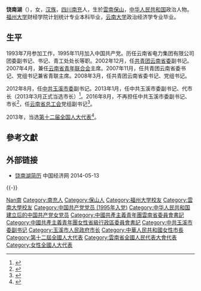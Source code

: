 '''饶南湖'''（{{bd|1971年|7月|}}），女，[[汉族|汉族]]，[[四川|四川]][[南充|南充]]人，生於[[雲南|雲南]][[保山|保山]]，[[中华人民共和国|中华人民共和国]]政治人物。[[福州大学|福州大学]]财经学院计划统计专业本科毕业，[[云南大学|云南大学]]政治经济学专业毕业。

== 生平 ==
1993年7月参加工作，1995年11月加入中国共产党。历任云南省电力集团有限公司团委副书记、书记、青工处处长等职。2002年12月，任[[共青团云南省委|共青团云南省委]]副书记。2007年4月，兼任[[云南省青年联合会|云南省青年联合会]]主席。2007年11月，任共青团云南省委书记、党组书记兼省青联主席。2008年3月，任共青团云南省委书记、党组书记。

2012年8月，任[[中共玉溪市委|中共玉溪市委]]副书记。2013年1月，任中共玉溪市委副书记、代市长（2013年3月正式当选市长）<ref>{{cite web|accessdate=2014-06-24|url=http://district.ce.cn/newarea/sddy/201303/29/t20130329_24246743_1.shtml|title=谢兴荣当选玉溪市人大主任 饶南湖当选市长|publisher=中国经济网|archive-date=2019-09-03|archive-url=https://web.archive.org/web/20190903071139/http://district.ce.cn/newarea/sddy/201303/29/t20130329_24246743_1.shtml|dead-url=no}}</ref>。2016年8月，不再担任中共玉溪市委副书记、市长<ref>{{cite news|title=张德华任云南玉溪市委副书记、提名市长，饶南湖不再担任市长|url=http://www.thepaper.cn/newsDetail_forward_1509932|accessdate=2016-08-07|newspaper=澎湃新闻|archive-date=2020-12-15|archive-url=https://web.archive.org/web/20201215114454/http://www.thepaper.cn/newsDetail_forward_1509932|dead-url=no}}</ref>，任[[云南省总工会|云南省总工会]]党组副书记<ref>{{cite web|accessdate=2016-09-11|url=http://www.thepaper.cn/newsDetail_forward_1527795|title=玉溪原市长饶南湖调任云南省总工会党组副书记|publisher=澎湃新闻|archive-date=2020-12-15|archive-url=https://web.archive.org/web/20201215114551/http://www.thepaper.cn/newsDetail_forward_1527795|dead-url=no}}</ref>。

2013年，当选[[第十二届全国人大代表|第十二届全国人大代表]]<ref>{{cite news|title=全国人大代表信息-饶南湖|url= http://210.82.31.1:8084/delegate/viewDelegate.action?dbid=122393|accessdate=2013-04-05|newspaper=全国人大网|archive-url=https://web.archive.org/web/20140814055356/http://www.npc.gov.cn/delegate/viewDelegate.action?dbid=122393|archive-date=2014-08-14|dead-url=yes}}</ref>。

== 參考文獻 ==
{{reflist}}

== 外部链接 ==
* [http://district.ce.cn/newarea/sddy/201303/29/t20130329_24246743_1.shtml 饶南湖简历 ] {{Wayback|url=http://district.ce.cn/newarea/sddy/201303/29/t20130329_24246743_1.shtml |date=20190903071139 }} 中国经济网 2014-05-13

{{-}}
{{start box}}
{{s-gov|prc}}
{{s-before|[[高劲松|高劲松]]}}
{{s-title|[[玉溪市人民政府|玉溪市人民政府]]市长|2013年1月－2016年8月}}
{{s-after|[[张德华_(1966年)|张德华]]}}
{{s-civ}}
{{s-before|[[罗国权|罗国权]]}}
{{s-title|[[中國共產主義青年團|中國共產主義青年團]]雲南省委員會書記|2007年11月－2012年8月}}
{{s-after|[[杨军_(1973年)|杨军]]}}
{{end box}}

{{各省级行政区团委书记}}

{{Authority control}}
{{DEFAULTSORT:Rao饶}}
[[Category:饒姓|Nan南]]
[[Category:南充人|Category:南充人]]
[[Category:保山人|Category:保山人]]
[[Category:福州大学校友|Category:福州大学校友]]
[[Category:雲南大學校友|Category:雲南大學校友]]
[[Category:中国共产党党员_(1995年入党)|Category:中国共产党党员 (1995年入党)]]
[[Category:中华人民共和国建立后的中国共产党女党员|Category:中华人民共和国建立后的中国共产党女党员]]
[[Category:中國共產主義青年團雲南省委員會書記|Category:中國共產主義青年團雲南省委員會書記]]
[[Category:中國共產主義青年團女性省級行政區委員會書記|Category:中國共產主義青年團女性省級行政區委員會書記]]
[[Category:中共玉溪市委副书记|Category:中共玉溪市委副书记]]
[[Category:玉溪市人民政府市长|Category:玉溪市人民政府市长]]
[[Category:中華人民共和國女性市長|Category:中華人民共和國女性市長]]
[[Category:第十二屆全國人大代表|Category:第十二屆全國人大代表]]
[[Category:雲南省全國人民代表大會代表|Category:雲南省全國人民代表大會代表]]
[[Category:女性全國人大代表|Category:女性全國人大代表]]
